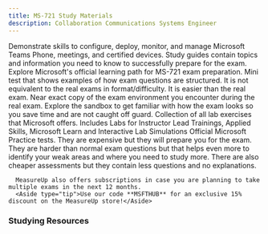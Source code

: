 ```yaml
---
title: MS-721 Study Materials
description: Collaboration Communications Systems Engineer
---
```


<LinkCard title="Explore additional resources below!" href="#studying-resources" />

<Card title="Get Started" icon="star"> 
  <LinkCard title="Exam MS-721: Collaboration Communications Systems Engineer" href="https://learn.microsoft.com/en-us/credentials/certifications/m365-collaboration-communications-systems-engineer?WT.mc_id=studentamb_165290" target="_blank"/>
Demonstrate skills to configure, deploy, monitor, and manage Microsoft Teams Phone, meetings, and certified devices.
  <LinkCard title="MS-721 Study Guide" href="https://learn.microsoft.com/credentials/certifications/resources/study-guides/ms-721?WT.mc_id=studentamb_165290" target="_blank"/>
    Study guides contain topics and information you need to know to successfully prepare for the exam.
  <LinkCard title="Microsoft Learn" href="https://learn.microsoft.com/training/courses/ms-721t00?WT.mc_id=studentamb_165290" target="_blank"/>
    Explore Microsoft's official learning path for MS-721 exam preparation.
 <LinkCard title="Practice Assessment" href="https://learn.microsoft.com/credentials/certifications/m365-collaboration-communications-systems-engineer/practice/assessment?assessment-type=practice&assessmentId=78&practice-assessment-type=certification&WT.mc_id=studentamb_165290" target="_blank"/>
      Mini test that shows examples of how exam questions are structured. It is not equivalent to the real exams in format/difficulty. It is easier than the real exam.
  <LinkCard title="Exam Sandbox" href="https://aka.ms/examdemo" target="_blank"/>
      Near exact copy of the exam environment you encounter during the real exam. Explore the sandbox to get familiar with how the exam looks so you save time and are not caught off guard.
  <LinkCard title="Exam Labs" href="https://github.com/MicrosoftLearning/MS-721T00-Collaboration-Communications-Systems-Engineer/tree/main/Instructions/Labs" target="_blank"/>
      Collection of all lab exercises that Microsoft offers. Includes Labs for Instructor Lead Trainings, Applied Skills, Microsoft Learn and Interactive Lab Simulations
</Card>

<Card title="MeasureUp Practice Tests" icon="open-book"> 
<CardGrid>
  <LinkCard title="MeasureUp Assessment" href="https://www.measureup.com/ms-721-assessment.html#u44" target="_blank"/>
  <LinkCard title="MeasureUp Practice Test" href="https://www.measureup.com/ms-721-exam.html#u44" target="_blank"/>
</CardGrid>
  <LinkCard title="MeasureUp Subscriptions" href="https://www.measureup.com/subscription-plans-for-individuals#u44" target="_blank"/>
      Official Microsoft Practice tests. They are expensive but they will prepare you for the exam. They are harder than normal exam questions but that helps 
      even more to identify your weak areas and where you need to study more. There are also cheaper assessments but they contain less questions and no explanations.

      MeasureUp also offers subscriptions in case you are planning to take multiple exams in the next 12 months. 
      <Aside type="tip">Use our code **MSFTHUB** for an exclusive 15% discount on the MeasureUp store!</Aside>
</Card>

### Studying Resources

<Tabs>

  <TabItem label="Text">
    <CardGrid>
      <LinkCard title="Microsoft Learn" href="https://learn.microsoft.com/training/courses/ms-721t00?WT.mc_id=studentamb_165290" target="_blank"/>
    </CardGrid>
  </TabItem>

  <TabItem label="Videos">
    <CardGrid>
      <LinkCard title="Microsoft Virtual Training Day - Microsoft Teams Phone" href="https://events.microsoft.com/en-us/allevents/?language=English&clientTimeZone=1&search=Microsoft%20365%20Virtual%20Training%20Day:%20Microsoft%20Teams%20Phone" target="_blank"/>
      <LinkCard title="Microsoft Virtual Training Day - Manage Your Smart Workplace with Microsoft Teams" href="https://events.microsoft.com/en-us/allevents/?clientTimeZone=1&format=Digital&deliverylanguage=English&search=Microsoft%20365%20Virtual%20Training%20Day:%20Manage%20Your%20Smart%20Workplace%20with%20Microsoft%20Teams" target="_blank"/>
    </CardGrid>
  </TabItem>

  <TabItem label="Tests">
  <CardGrid>
    <LinkCard title="Microsoft Learn Practice Assessment" href="https://learn.microsoft.com/credentials/certifications/m365-collaboration-communications-systems-engineer/practice/assessment?assessment-type=practice&assessmentId=78&practice-assessment-type=certification&WT.mc_id=studentamb_165290" target="_blank"/>
    <LinkCard title="MeasureUp Practice Tests" href="https://www.measureup.com/ms-721-exam.html#u44" target="_blank"/> 
    <LinkCard title="MeasureUp Assessment" href="https://www.measureup.com/ms-721-exam.html#u44" target="_blank"/>
  </CardGrid>
  </TabItem>

  <TabItem label="Paid">
    <CardGrid>
    </CardGrid>
  </TabItem>

  <TabItem label="Misc">
    <CardGrid>
      <LinkCard title="Microsoft 365 E5 Developer Tenant" href="https://developer.microsoft.com/en-us/microsoft-365/dev-program?WT.mc_id=studentamb_165290" target="_blank"/>
    </CardGrid>
  </TabItem>

</Tabs>
